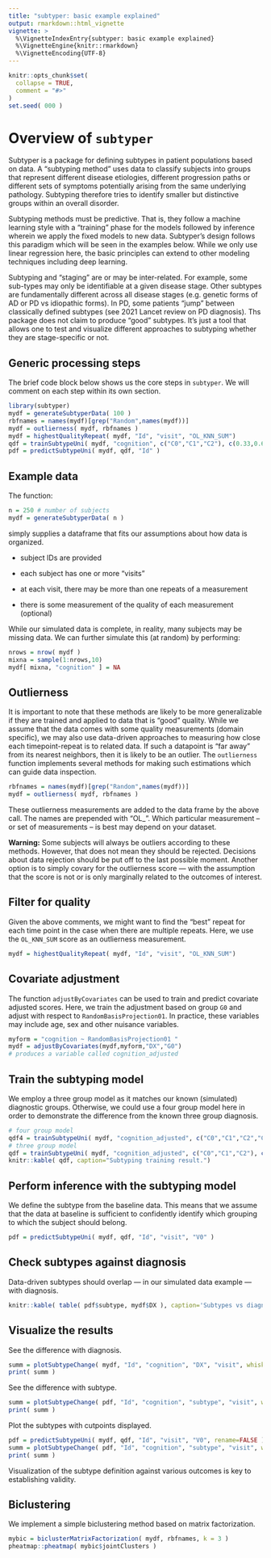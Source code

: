 ```yaml
---
title: "subtyper: basic example explained"
output: rmarkdown::html_vignette
vignette: >
  %\VignetteIndexEntry{subtyper: basic example explained}
  %\VignetteEngine{knitr::rmarkdown}
  %\VignetteEncoding{UTF-8}
---
```


```r
knitr::opts_chunk$set(
  collapse = TRUE,
  comment = "#>"
)
set.seed( 000 )
```

# Overview of `subtyper`

Subtyper is a package for defining subtypes in patient populations based on data.
A "subtyping method" uses data to classify subjects into groups that represent
different disease etiologies, different progression paths or different sets of
symptoms potentially arising from the same underlying pathology.  Subtyping
therefore tries to identify smaller but distinctive groups within an overall
disorder.

Subtyping methods must be predictive.  That is, they follow a machine learning
style with a "training" phase for the models followed by inference wherein we
apply the fixed models to new data.  Subtyper's design follows this paradigm
which will be seen in the examples below.  While we only use linear regression
here, the basic principles can extend to other modeling techniques including
deep learning.

Subtyping and "staging" are or may be inter-related.  For example, some sub-types
may only be identifiable at a given disease stage.  Other subtypes are fundamentally
different across all disease stages (e.g. genetic forms of AD or PD vs idiopathic forms).
In PD, some patients "jump" between classically defined subtypes (see 2021 Lancet
  review on PD diagnosis).
Ths package does not claim to produce "good" subtypes.  It's just a tool that
allows one to test and visualize different approaches to subtyping whether they
are stage-specific or not.

## Generic processing steps

The brief code block below shows us the core steps in `subtyper`.  We will
comment on each step within its own section.

```r
library(subtyper)
mydf = generateSubtyperData( 100 )
rbfnames = names(mydf)[grep("Random",names(mydf))]
mydf = outlierness( mydf, rbfnames )
mydf = highestQualityRepeat( mydf, "Id", "visit", "OL_KNN_SUM")
qdf = trainSubtypeUni( mydf, "cognition", c("C0","C1","C2"), c(0.33,0.66) )
pdf = predictSubtypeUni( mydf, qdf, "Id" )
```

## Example data

The function:

```r
n = 250 # number of subjects
mydf = generateSubtyperData( n )
```

simply supplies a dataframe that fits our assumptions about how data is organized.

* subject IDs are provided

* each subject has one or more "visits"

* at each visit, there may be more than one repeats of a measurement

* there is some measurement of the quality of each measurement (optional)

While our simulated data is complete, in reality,
many subjects may be missing data.   We can further simulate this  (at random) by
performing:

```r
nrows = nrow( mydf )
mixna = sample(1:nrows,10)
mydf[ mixna, "cognition" ] = NA
```

## Outlierness

It is important to note that these methods are likely to be more generalizable
if they are trained and applied to data that is "good" quality.
While we assume that the data comes with some quality measurements (domain specific),
we may also use data-driven approaches to measuring how close each timepoint-repeat
is to related data.  If such a datapoint is "far away" from its nearest neighbors,
then it is likely to be an outlier.  The `outlierness` function implements
several methods for making such estimations which can guide data inspection.

```r
rbfnames = names(mydf)[grep("Random",names(mydf))]
mydf = outlierness( mydf, rbfnames )
```

These outlierness measurements are added to the data frame by the above call.
The names are prepended with "OL_".  Which particular measurement -- or set of
measurements -- is best may depend on your dataset.


**Warning:** Some subjects will always be outliers according to these methods.
However, that does not mean they should be rejected.  Decisions about data
rejection should be put off to the last possible moment.  Another option is to
simply covary for the outlierness score --- with the assumption that the score
is not or is only marginally related to the outcomes of interest.

## Filter for quality

Given the above comments, we might want to find the "best" repeat for each
time point in the case when there are multiple repeats.  Here, we use the
`OL_KNN_SUM` score as an outlierness measurement.

```r
mydf = highestQualityRepeat( mydf, "Id", "visit", "OL_KNN_SUM")
```


## Covariate adjustment

The function `adjustByCovariates` can be used to train and predict
covariate adjusted scores.  Here, we train the adjustment based on group `G0`
and adjust with respect to `RandomBasisProjection01`.  In practice, these
variables may include age, sex and other nuisance variables.

```r
myform = "cognition ~ RandomBasisProjection01 "
mydf = adjustByCovariates(mydf,myform,"DX","G0")
# produces a variable called cognition_adjusted
```

## Train the subtyping model

We employ a three group model as it matches our known (simulated) diagnostic groups.
Otherwise, we could use a four group model here in order to demonstrate the
difference from the known three group diagnosis.

```r
# four group model
qdf4 = trainSubtypeUni( mydf, "cognition_adjusted", c("C0","C1","C2","C3"), c(0.25,0.5, 0.75) )
# three group model
qdf = trainSubtypeUni( mydf, "cognition_adjusted", c("C0","C1","C2"), c( 0.33, 0.66 ) )
knitr::kable( qdf, caption="Subtyping training result.")
```

## Perform inference with the subtyping model

We define the subtype from the baseline data.  This means that we assume that the
data at baseline is sufficient to confidently identify which grouping to which
the subject should belong.

```r
pdf = predictSubtypeUni( mydf, qdf, "Id", "visit", "V0" )
```

## Check subtypes against diagnosis

Data-driven subtypes should overlap --- in our simulated data example --- with diagnosis.

```r
knitr::kable( table( pdf$subtype, mydf$DX ), caption='Subtypes vs diagnosis: By design, these categories are very similar.', table.attr = "style='width:60%;'")
```

## Visualize the results

See the difference with diagnosis.

```r
summ = plotSubtypeChange( mydf, "Id", "cognition", "DX", "visit", whiskervar='se'  )
print( summ )
```

See the difference with subtype.

```r
summ = plotSubtypeChange( pdf, "Id", "cognition", "subtype", "visit", whiskervar='se' )
print( summ )
```


Plot the subtypes with cutpoints displayed.

```r
pdf = predictSubtypeUni( mydf, qdf, "Id", "visit", "V0", rename=FALSE )
summ = plotSubtypeChange( pdf, "Id", "cognition", "subtype", "visit", whiskervar='se' )
print( summ )
```

Visualization of the subtype definition against various outcomes is key to
establishing validity.




## Biclustering

We implement a simple biclustering method based on matrix factorization.

```r
mybic = biclusterMatrixFactorization( mydf, rbfnames, k = 3 )
pheatmap::pheatmap( mybic$jointClusters )
```
